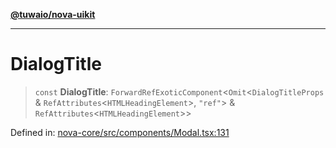 [**@tuwaio/nova-uikit**](../../../README.md)

***

# DialogTitle

> `const` **DialogTitle**: `ForwardRefExoticComponent`\<`Omit`\<`DialogTitleProps` & `RefAttributes`\<`HTMLHeadingElement`\>, `"ref"`\> & `RefAttributes`\<`HTMLHeadingElement`\>\>

Defined in: [nova-core/src/components/Modal.tsx:131](https://github.com/TuwaIO/nova-uikit/blob/4b877e5de18d002fe5c470bf137b01e9db4fd576/packages/nova-core/src/components/Modal.tsx#L131)
